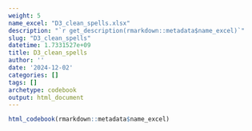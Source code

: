 ```yaml
---
weight: 5
name_excel: "D3_clean_spells.xlsx"
description: "`r get_description(rmarkdown::metadata$name_excel)`"
slug: "D3_clean_spells"
datetime: 1.7331527e+09
title: D3_clean_spells
author: ''
date: '2024-12-02'
categories: []
tags: []
archetype: codebook
output: html_document
---
```


```r
html_codebook(rmarkdown::metadata$name_excel)
```
